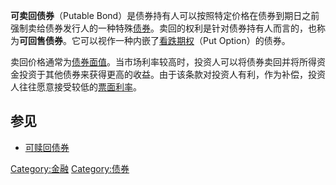 {{unreferenced|time=2015-03-08T06:34:05+00:00}}
'''可卖回债券'''（Putable Bond）是债券持有人可以按照特定价格在债券到期日之前强制卖给债券发行人的一种特殊[[债券|债券]]。卖回的权利是针对债券持有人而言的，也称为'''可回售债券'''。它可以视作一种内嵌了[[看跌期权|看跌期权]]（Put Option）的债券。

卖回价格通常为[[债券面值|债券面值]]。当市场利率较高时，投资人可以将债券卖回并将所得资金投资于其他债券来获得更高的收益。由于该条款对投资人有利，作为补偿，投资人往往愿意接受较低的[[票面利率|票面利率]]。

==参见==
* [[可赎回债券|可赎回债券]]

{{econ-stub}}

[[Category:金融|Category:金融]]
[[Category:债券|Category:债券]]